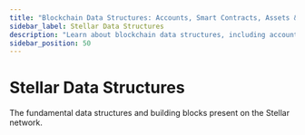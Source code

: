 ```yaml
---
title: "Blockchain Data Structures: Accounts, Smart Contracts, Assets & Ledgers"
sidebar_label: Stellar Data Structures
description: "Learn about blockchain data structures, including accounts, transactions, assets, and ledgers. Understand how they work together to make the network function."
sidebar_position: 50
---
```


# Stellar Data Structures


The fundamental data structures and building blocks present on the Stellar network.

<DocCardList />
